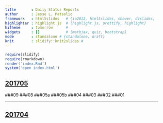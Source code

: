 ```yaml
---
title       : Daily Status Reports
author      : Jesse L. Patsolic
framework   : html5slides   # {io2012, html5slides, shower, dzslides, ...}
highlighter : highlight.js  # {highlight.js, prettify, highlight}
hitheme     : tomorrow      # 
widgets     : []            # {mathjax, quiz, bootstrap}
mode        : standalone # {standalone, draft}
knit        : slidify::knit2slides #
---
```


```r
require(slidify)
require(rmarkdown)
render('index.Rmd')
system('open index.html')
```

## [201705](./201705/09/miniReport.html)
###[09](./201705/09/miniReport.html)
###[08](./201705/08/miniReport.html)
###[05a](./201705/05/miniReport.html)
###[05b](./201705/05/sanityCheck.html)
###[04](./201705/04/miniReport.html)
###[03](./201705/03/miniReport.html)
###[02](./201705/02/miniReport.html)
###[01](./201705/01/miniReport.html)

---- 

## [201704](./201704/)



